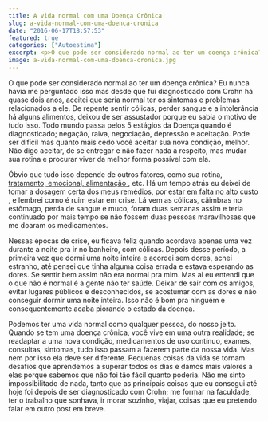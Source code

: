 ```yaml
---
title: A vida normal com uma Doença Crônica
slug: a-vida-normal-com-uma-doenca-cronica
date: "2016-06-17T18:57:53"
featured: true
categories: ["Autoestima"]
excerpt: <p>O que pode ser considerado normal ao ter um doença crônica? Eu nunca havia me perguntado isso mas desde que fui diagnosticado com Crohn há quase dois anos, aceitei que &hellip;</p>
image: a-vida-normal-com-uma-doenca-cronica.jpg
---
```


<p>
  O que pode ser considerado normal ao ter um doença crônica? Eu nunca havia me
  perguntado isso mas desde que fui diagnosticado com Crohn há quase dois anos,
  aceitei que seria normal ter os sintomas e problemas relacionados a ele. De
  repente sentir cólicas, perder sangue e a intolerância há alguns alimentos,
  deixou de ser assustador porque eu sabia o motivo de tudo isso. Todo mundo
  passa pelos 5 estágios da Doença quando é diagnosticado; negação, raiva,
  negociação, depressão e aceitação. Pode ser difícil mas quanto mais cedo você
  aceitar sua nova condição, melhor. Não digo aceitar, de se entregar e não
  fazer nada a respeito, mas mudar sua rotina e procurar viver da melhor forma
  possível com ela.
</p>
<p>
  Óbvio que tudo isso depende de outros fatores, como sua rotina,
  <a
    href="http://www.diariodeumcrohnista.com.br/os-segredos-da-remissao-em-diis/"
    target="_blank"
  >
    tratamento, emocional, alimentação
  </a>, etc. Há um tempo atrás eu deixei de tomar a dosagem certa dos meus remédios,
  por
  <a
    href="http://www.diariodeumcrohnista.com.br/falta-de-medicamentos-no-alto-custo-do-sus/"
    target="_blank"
  >
    estar em falta no alto custo
  </a>
  , e lembrei como é ruim estar em crise. Lá vem as cólicas, câimbras no estômago,
  perda de sangue e muco, foram duas semanas assim e teria continuado por mais tempo
  se não fossem duas pessoas maravilhosas que me doaram os medicamentos.
</p>
<p>
  Nessas épocas de crise, eu ficava feliz quando acordava apenas uma vez durante
  a noite pra ir no banheiro, com cólicas. Depois desse período, a primeira vez
  que dormi uma noite inteira e acordei sem dores, achei estranho, até pensei
  que tinha alguma coisa errada e estava esperando as dores. Se sentir bem assim
  não era normal pra mim. Mas ai eu entendi que o que não é normal é a gente não
  ter saúde. Deixar de sair com os amigos, evitar lugares públicos e
  desconhecidos, se acostumar com as dores e não conseguir dormir uma noite
  inteira. Isso não é bom pra ninguém e consequentemente acaba piorando o estado
  da doença.
</p>
<p>
  Podemos ter uma vida normal como qualquer pessoa, do nosso jeito. Quando se
  tem uma doença crônica, você vive em uma outra realidade; se readaptar a uma
  nova condição, medicamentos de uso contínuo, exames, consultas, sintomas, tudo
  isso passam a fazerem parte da nossa vida. Mas nem por isso ela deve ser
  diferente. Pequenas coisas da vida se tornam desafios que aprendemos a superar
  todos os dias e damos mais valores a elas porque sabemos que não foi tão fácil
  quanto poderia. Não me sinto impossibilitado de nada, tanto que as principais
  coisas que eu consegui até hoje foi depois de ser diagnosticado com Crohn; me
  formar na faculdade, ter o trabalho que sonhava, ir morar sozinho, viajar,
  coisas que eu pretendo falar em outro post em breve.
</p>
